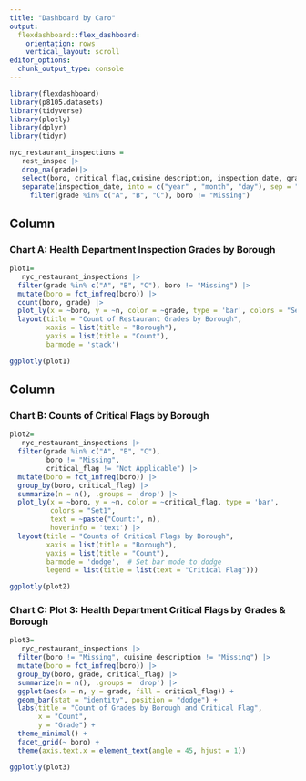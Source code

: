 ```yaml
---
title: "Dashboard by Caro"
output: 
  flexdashboard::flex_dashboard:
    orientation: rows
    vertical_layout: scroll
editor_options: 
  chunk_output_type: console
---
```


```r
library(flexdashboard)
library(p8105.datasets)
library(tidyverse)
library(plotly)
library(dplyr)
library(tidyr)

nyc_restaurant_inspections =
   rest_inspec |>
   drop_na(grade)|>
   select(boro, critical_flag,cuisine_description, inspection_date, grade)|>
   separate(inspection_date, into = c("year" , "month", "day"), sep = "-")|>
     filter(grade %in% c("A", "B", "C"), boro != "Missing") 
```

Column {data-width=650}
-----------------------------------------------------------------------

### Chart A: Health Department Inspection Grades by Borough 

```r
plot1=
   nyc_restaurant_inspections |>
  filter(grade %in% c("A", "B", "C"), boro != "Missing") |>    
  mutate(boro = fct_infreq(boro)) |> 
  count(boro, grade) |> 
  plot_ly(x = ~boro, y = ~n, color = ~grade, type = 'bar', colors = "Set1") |> 
  layout(title = "Count of Restaurant Grades by Borough",
         xaxis = list(title = "Borough"),
         yaxis = list(title = "Count"),
         barmode = 'stack')

ggplotly(plot1)
```

Column {data-width=350}
-----------------------------------------------------------------------

### Chart B: Counts of Critical Flags by Borough 

```r
plot2=
   nyc_restaurant_inspections |>
  filter(grade %in% c("A", "B", "C"), 
         boro != "Missing", 
         critical_flag != "Not Applicable") |>    
  mutate(boro = fct_infreq(boro)) |>
  group_by(boro, critical_flag) |>
  summarize(n = n(), .groups = 'drop') |> 
  plot_ly(x = ~boro, y = ~n, color = ~critical_flag, type = 'bar', 
          colors = "Set1", 
          text = ~paste("Count:", n),
          hoverinfo = 'text') |> 
  layout(title = "Counts of Critical Flags by Borough",
         xaxis = list(title = "Borough"),
         yaxis = list(title = "Count"),
         barmode = 'dodge',  # Set bar mode to dodge
         legend = list(title = list(text = "Critical Flag")))

ggplotly(plot2)
```

### Chart C: Plot 3: Health Department Critical Flags by Grades & Borough

```r
plot3=
   nyc_restaurant_inspections |>
  filter(boro != "Missing", cuisine_description != "Missing") |>    
  mutate(boro = fct_infreq(boro)) |>
  group_by(boro, grade, critical_flag) |>
  summarize(n = n(), .groups = 'drop') |> 
  ggplot(aes(x = n, y = grade, fill = critical_flag)) +  
  geom_bar(stat = "identity", position = "dodge") +  
  labs(title = "Count of Grades by Borough and Critical Flag", 
       x = "Count", 
       y = "Grade") +
  theme_minimal() +
  facet_grid(~ boro) + 
  theme(axis.text.x = element_text(angle = 45, hjust = 1))

ggplotly(plot3)

```


